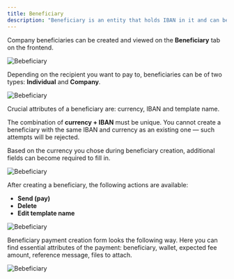 ```yaml
---
title: Beneficiary
description: "Beneficiary is an entity that holds IBAN in it and can be used to create debit payments."
---
```



Company beneficiaries can be created and viewed on the **Beneficiary** tab on the frontend.

![Bebeficiary](../images//ben/ben1.png)

Depending on the recipient you want to pay to, beneficiaries can be of two types: **Individual** and **Company**.

![Bebeficiary](../images//ben/ben2.png)

Crucial attributes of a beneficiary are: currency, IBAN and template name.

The combination of **currency + IBAN** must be unique. You cannot create a beneficiary with the same IBAN and currency as an existing one — such attempts will be rejected.

Based on the currency you chose during beneficiary creation, additional fields can become required to fill in.

![Bebeficiary](../images//ben/ben3.png)

After creating a beneficiary, the following actions are available:

- **Send (pay)**
- **Delete**
- **Edit template name**

![Bebeficiary](../images//ben/ben4.png)

Beneficiary payment creation form looks the following way. Here you can find essential attributes of the payment: beneficiary, wallet, expected fee amount, reference message, files to attach.

![Bebeficiary](../images//ben/ben5.png)




